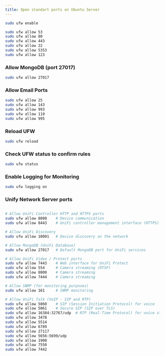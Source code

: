 ```yaml
---
title: Open standart ports on Ubuntu Server
---
```


```bash copy
sudo ufw enable

sudo ufw allow 53
sudo ufw allow 80
sudo ufw allow 443
sudo ufw allow 22
sudo ufw allow 5353
sudo ufw allow 123
```

### Allow MongoDB (port 27017)

```bash copy
sudo ufw allow 27017
```

### Allow Email Ports

```bash copy
sudo ufw allow 25
sudo ufw allow 143
sudo ufw allow 993
sudo ufw allow 110
sudo ufw allow 995
```

### Reload UFW

```bash copy
sudo ufw reload
```

### Check UFW status to confirm rules

```bash copy
sudo ufw status
```

### Enable Logging for Monitoring

```bash copy
sudo ufw logging on
```

### Unify Network Server ports

```bash copy

# Allow UniFi Controller HTTP and HTTPS ports
sudo ufw allow 8080    # Device communication
sudo ufw allow 8443    # UniFi controller management interface (HTTPS)

# Allow UniFi Discovery
sudo ufw allow 10001   # Device discovery on the network

# Allow MongoDB (UniFi Database)
sudo ufw allow 27017   # Default MongoDB port for UniFi services

# Allow UniFi Video / Protect ports
sudo ufw allow 7443    # Web interface for UniFi Protect
sudo ufw allow 554     # Camera streaming (RTSP)
sudo ufw allow 8000    # Camera streaming
sudo ufw allow 7444    # Camera streaming

# Allow SNMP (for monitoring purposes)
sudo ufw allow 161     # SNMP monitoring

# Allow UniFi Talk (VoIP - SIP and RTP)
sudo ufw allow 5060    # SIP (Session Initiation Protocol) for voice
sudo ufw allow 5061    # Secure SIP (SIP over TLS)
sudo ufw allow 16384:32767/udp  # RTP (Real-Time Protocol) for voice streaming
sudo ufw allow 3478
sudo ufw allow 5514
sudo ufw allow 6789
sudo ufw allow 27117
sudo ufw allow 5656:5699/udp
sudo ufw allow 1900
sudo ufw allow 7550
sudo ufw allow 7442
```
